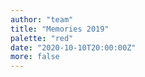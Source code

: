 ---
author: "team"
title: "Memories 2019"
palette: "red"
date: "2020-10-10T20:00:00Z"
more: false
---
